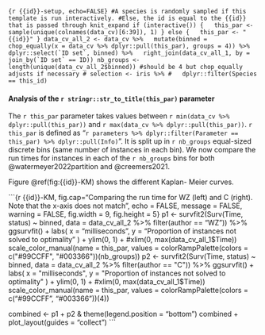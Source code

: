 ```{r {{id}}-setup, echo=FALSE}
#A species is randomly sampled if this template is run interactively.
#Else, the id is equal to the {{id}} that is passed through knit_expand
if (interactive()) {
  this_par <- sample(unique(colnames(data_cv)[6:39]), 1)
} else {
  this_par <- "{{id}}"
}
data_cv_all_2 <- data_cv %>%
  mutate(binned = chop_equally(x = data_cv %>% dplyr::pull(this_par), groups = 4)) %>%
  dplyr::select(`ID set`, binned) %>%
  right_join(data_cv_all_1, by = join_by(`ID set` == ID))
nb_groups <- length(unique(data_cv_all_2$binned)) #should be 4 but chop_equally adjusts if necessary
# selection <- iris %>%
#   dplyr::filter(Species == this_id)
```

#### Analysis of the `r stringr::str_to_title(this_par)` parameter

The `r this_par` parameter takes values between `r min(data_cv %>% dplyr::pull(this_par))` and `r max(data_cv %>% dplyr::pull(this_par))`. `r this_par` is defined as "`r parameters %>% dplyr::filter(Parameter == this_par) %>% dplyr::pull(Info)`". It is split up in `r nb_groups` equal-sized discrete bins (same number of instances in each bin). We now compare the run times for instances in each of the `r nb_groups` bins for both @watermeyer2022partition and @creemers2021.

Figure \@ref(fig:{{id}}-KM) shows the different Kaplan- Meier curves.

```{r {{id}}-KM, fig.cap="Comparing the run time for WZ (left) and C (right). Note that the x-axis does not match", echo = FALSE, message = FALSE, warning = FALSE, fig.width = 9, fig.height = 5}
p1 <- survfit2(Surv(Time, status) ~ binned,
         data = data_cv_all_2 %>% filter(author == "WZ")) %>%
  ggsurvfit() +
  labs(
    x = "milliseconds",
    y = "Proportion of instances not solved to optimality"
    ) + 
  ylim(0, 1) +
  #xlim(0, max(data_cv_all_1$Time))
  scale_color_manual(name = this_par,
                     values = colorRampPalette(colors = c("#99CCFF", "#003366"))(nb_groups))
p2 <- survfit2(Surv(Time, status) ~ binned,
         data = data_cv_all_2 %>% filter(author == "C")) %>%
  ggsurvfit() +
  labs(
    x = "milliseconds",
    y = "Proportion of instances not solved to optimality"
    ) + 
  ylim(0, 1) +
  #xlim(0, max(data_cv_all_1$Time))
  scale_color_manual(name = this_par,
                     values = colorRampPalette(colors = c("#99CCFF", "#003366"))(4))

combined <- p1 + p2 & theme(legend.position = "bottom")
combined + plot_layout(guides = "collect")
```

